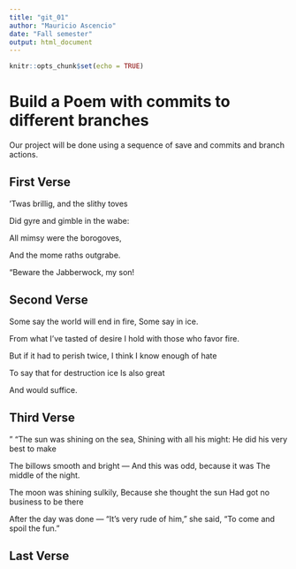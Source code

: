 ---
title: "git_01"
author: "Mauricio Ascencio"
date: "Fall semester"
output: html_document
---

```{r setup, include=FALSE}
knitr::opts_chunk$set(echo = TRUE)
```
# Build a Poem with commits to different branches
Our project will be done using a sequence of save and commits and branch actions.
<!-- Do not modify or change any text in "!--" bracketed areas such as this --- these are instructions to
you, if you change any of this the git program will notice it and compromise your git merging strategy !-->

## First Verse 
<!--Put the first five lines of a poem by Lewis Carrol in this section!-->
’Twas brillig, and the slithy toves

Did gyre and gimble in the wabe:

All mimsy were the borogoves,

And the mome raths outgrabe.

“Beware the Jabberwock, my son!


## Second Verse
<!--Put the first five lines of a poem by Robert Frost here!-->
Some say the world will end in fire, Some say in ice.

From what I’ve tasted of desire I hold with those who favor fire.

But if it had to perish twice, I think I know enough of hate

To say that for destruction ice Is also great

And would suffice.


## Third Verse
<!--Put the first two verses of The Walrus and the Carpenter here!-->
" “The sun was shining on the sea, Shining with all his might: He did his very best to make

The billows smooth and bright — And this was odd, because it was The middle of the night.

The moon was shining sulkily, Because she thought the sun Had got no business to be there

After the day was done — “It’s very rude of him,” she said, “To come and spoil the fun.”



## Last Verse
<!--Put a short poem of your choice 8-20 lines,here!-->
